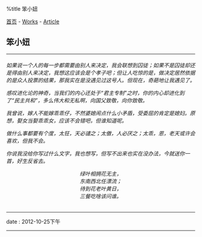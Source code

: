 %title 笨小妞

[[../../index|首页]] - [[../index|Works]] - [[index|Article]]
==笨小妞==
----
<h6>
如果说一个人的每一步都需要由别人来决定，我会联想到囚徒；如果不是囚徒却还是得由别人来决定，我想这应该会是个孝子吧；但让人吃惊的是，做决定居然依据的是众人投票的结果，那我实在是没遇见过这号人。但现在，奇葩地让我遇见了。

感叹进化论的神奇，当我们的内心还处于“君主专制”之时，你的内心却进化到了“民主共和”，多么伟大和无私啊，向国父致敬，向你致敬。

我曾说，嫁人不能嫁乖乖仔，不然婆媳闹点什么小矛盾，受委屈的肯定是媳妇。原想，娶女当娶乖乖女，应该不会错吧，但谁知道呢。

做什么事都要有个度，太狂，天必谴之；太傲，人必厌之；太乖，恩，老天或许会喜欢，但我不会。

你说我没给你写过什么文字，我也想写，但写不出来也实在没办法，今就送你一首，好生反省去。

<center>
绿叶相拥花无主，<br>
东南西北任漂流；<br>
待到花老叶黄日，<br>
三餐吃啥该问谁。
</center>
</h6>
----
<red>date</red> : 2012-10-25下午
----
